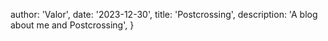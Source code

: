 
  author: 'Valor',
  date: '2023-12-30',
  title: 'Postcrossing',
  description:
    'A blog about me and Postcrossing',
}
